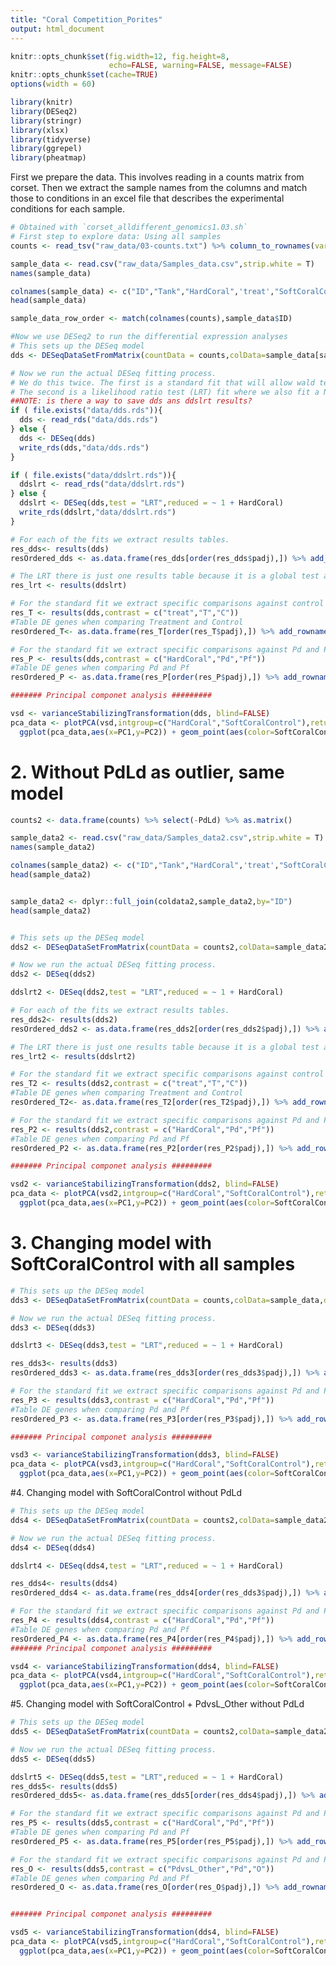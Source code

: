 ```yaml
---
title: "Coral Competition_Porites"
output: html_document
---
```


```r
knitr::opts_chunk$set(fig.width=12, fig.height=8,
                      echo=FALSE, warning=FALSE, message=FALSE)
knitr::opts_chunk$set(cache=TRUE)
options(width = 60)

library(knitr)
library(DESeq2)
library(stringr)
library(xlsx)
library(tidyverse)
library(ggrepel)
library(pheatmap)
```

First we prepare the data.  This involves reading in a counts matrix from corset.  Then we extract the sample names from the columns and match those to conditions in an excel file that describes the experimental conditions for each sample.

```r

# Obtained with `corset_alldifferent_genomics1.03.sh`
# First step to explore data: Using all samples
counts <- read_tsv("raw_data/03-counts.txt") %>% column_to_rownames(var="X1") %>% as.matrix()

sample_data <- read.csv("raw_data/Samples_data.csv",strip.white = T)
names(sample_data)

colnames(sample_data) <- c("ID","Tank","HardCoral",'treat',"SoftCoralControl","PdvsL_Other")
head(sample_data)

sample_data_row_order <- match(colnames(counts),sample_data$ID)

#Now we use DESeq2 to run the differential expression analyses
# This sets up the DESeq model
dds <- DESeqDataSetFromMatrix(countData = counts,colData=sample_data[sample_data_row_order,],design = ~  treat+ HardCoral)

# Now we run the actual DESeq fitting process. 
# We do this twice. The first is a standard fit that will allow wald tests between specific conditions. 
# The second is a likelihood ratio test (LRT) fit where we also fit a NULL model (without HardCoral) and compare it to the full model
##NOTE: is there a way to save dds ans ddslrt results?
if ( file.exists("data/dds.rds")){
  dds <- read_rds("data/dds.rds")
} else {
  dds <- DESeq(dds)
  write_rds(dds,"data/dds.rds")
}

if ( file.exists("data/ddslrt.rds")){
  ddslrt <- read_rds("data/ddslrt.rds")
} else {
  ddslrt <- DESeq(dds,test = "LRT",reduced = ~ 1 + HardCoral)
  write_rds(ddslrt,"data/ddslrt.rds")
}

# For each of the fits we extract results tables. 
res_dds<- results(dds)
resOrdered_dds <- as.data.frame(res_dds[order(res_dds$padj),]) %>% add_rownames("cluster_id") %>% filter(padj<0.1) # same as contrast Pd, Pf

# The LRT there is just one results table because it is a global test across all conditions
res_lrt <- results(ddslrt)

# For the standard fit we extract specific comparisons against control and treatment
res_T <- results(dds,contrast = c("treat","T","C"))
#Table DE genes when comparing Treatment and Control
resOrdered_T<- as.data.frame(res_T[order(res_T$padj),]) %>% add_rownames("cluster_id")%>% filter(padj<0.1)

# For the standard fit we extract specific comparisons against Pd and Pf
res_P <- results(dds,contrast = c("HardCoral","Pd","Pf"))
#Table DE genes when comparing Pd and Pf
resOrdered_P <- as.data.frame(res_P[order(res_P$padj),]) %>% add_rownames("cluster_id")%>% filter(padj<0.1)

####### Principal componet analysis #########

vsd <- varianceStabilizingTransformation(dds, blind=FALSE)
pca_data <- plotPCA(vsd,intgroup=c("HardCoral","SoftCoralControl"),returnData=TRUE)
  ggplot(pca_data,aes(x=PC1,y=PC2)) + geom_point(aes(color=SoftCoralControl,shape=HardCoral),size=4) + geom_label_repel(aes(label=group)) + xlab("xlabel") + ylab("customylabel") + theme(text = element_text(size=20))
```

# 2. Without PdLd as outlier, same model
```r
counts2 <- data.frame(counts) %>% select(-PdLd) %>% as.matrix()

sample_data2 <- read.csv("raw_data/Samples_data2.csv",strip.white = T)
names(sample_data2)

colnames(sample_data2) <- c("ID","Tank","HardCoral",'treat',"SoftCoralControl","PdvsL_Other")
head(sample_data2)


sample_data2 <- dplyr::full_join(coldata2,sample_data2,by="ID")
head(sample_data2) 


# This sets up the DESeq model
dds2 <- DESeqDataSetFromMatrix(countData = counts2,colData=sample_data2,design = ~  treat+ HardCoral)

# Now we run the actual DESeq fitting process. 
dds2 <- DESeq(dds2)

ddslrt2 <- DESeq(dds2,test = "LRT",reduced = ~ 1 + HardCoral)

# For each of the fits we extract results tables. 
res_dds2<- results(dds2)
resOrdered_dds2 <- as.data.frame(res_dds2[order(res_dds2$padj),]) %>% add_rownames("cluster_id") %>% filter(padj<0.1) # same as contrast Pd, Pf

# The LRT there is just one results table because it is a global test across all conditions
res_lrt2 <- results(ddslrt2)

# For the standard fit we extract specific comparisons against control and treatment
res_T2 <- results(dds2,contrast = c("treat","T","C"))
#Table DE genes when comparing Treatment and Control
resOrdered_T2<- as.data.frame(res_T2[order(res_T2$padj),]) %>% add_rownames("cluster_id")%>% filter(padj<0.1)

# For the standard fit we extract specific comparisons against Pd and Pf
res_P2 <- results(dds2,contrast = c("HardCoral","Pd","Pf"))
#Table DE genes when comparing Pd and Pf
resOrdered_P2 <- as.data.frame(res_P2[order(res_P2$padj),]) %>% add_rownames("cluster_id")%>% filter(padj<0.1)

####### Principal componet analysis #########

vsd2 <- varianceStabilizingTransformation(dds2, blind=FALSE)
pca_data <- plotPCA(vsd2,intgroup=c("HardCoral","SoftCoralControl"),returnData=TRUE)
  ggplot(pca_data,aes(x=PC1,y=PC2)) + geom_point(aes(color=SoftCoralControl,shape=HardCoral),size=4) + geom_label_repel(aes(label=group))  + theme(text = element_text(size=20))
```
# 3. Changing model with SoftCoralControl with all samples
```r

# This sets up the DESeq model
dds3 <- DESeqDataSetFromMatrix(countData = counts,colData=sample_data,design = ~  HardCoral+ SoftCoralControl)

# Now we run the actual DESeq fitting process. 
dds3 <- DESeq(dds3)

ddslrt3 <- DESeq(dds3,test = "LRT",reduced = ~ 1 + HardCoral)

res_dds3<- results(dds3)
resOrdered_dds3 <- as.data.frame(res_dds3[order(res_dds3$padj),]) %>% add_rownames("cluster_id") %>% filter(padj<0.1) #

# For the standard fit we extract specific comparisons against Pd and Pf
res_P3 <- results(dds3,contrast = c("HardCoral","Pd","Pf"))
#Table DE genes when comparing Pd and Pf
resOrdered_P3 <- as.data.frame(res_P3[order(res_P3$padj),]) %>% add_rownames("cluster_id")%>% filter(padj<0.1)

####### Principal componet analysis #########

vsd3 <- varianceStabilizingTransformation(dds3, blind=FALSE)
pca_data <- plotPCA(vsd3,intgroup=c("HardCoral","SoftCoralControl"),returnData=TRUE)
  ggplot(pca_data,aes(x=PC1,y=PC2)) + geom_point(aes(color=SoftCoralControl,shape=HardCoral),size=4) + geom_label_repel(aes(label=group)) + xlab("xlabel") + ylab("customylabel") + theme(text = element_text(size=20))
```

#4. Changing model with SoftCoralControl without PdLd

```r

# This sets up the DESeq model
dds4 <- DESeqDataSetFromMatrix(countData = counts2,colData=sample_data2,design = ~  HardCoral+ SoftCoralControl)

# Now we run the actual DESeq fitting process. 
dds4 <- DESeq(dds4)

ddslrt4 <- DESeq(dds4,test = "LRT",reduced = ~ 1 + HardCoral)

res_dds4<- results(dds4)
resOrdered_dds4 <- as.data.frame(res_dds4[order(res_dds3$padj),]) %>% add_rownames("cluster_id") %>% filter(padj<0.1) #

# For the standard fit we extract specific comparisons against Pd and Pf
res_P4 <- results(dds4,contrast = c("HardCoral","Pd","Pf"))
#Table DE genes when comparing Pd and Pf
resOrdered_P4 <- as.data.frame(res_P4[order(res_P4$padj),]) %>% add_rownames("cluster_id")%>% filter(padj<0.1)
####### Principal componet analysis #########

vsd4 <- varianceStabilizingTransformation(dds4, blind=FALSE)
pca_data <- plotPCA(vsd4,intgroup=c("HardCoral","SoftCoralControl"),returnData=TRUE)
  ggplot(pca_data,aes(x=PC1,y=PC2)) + geom_point(aes(color=SoftCoralControl,shape=HardCoral),size=4) + geom_label_repel(aes(label=group)) + theme(text = element_text(size=20))
```

#5. Changing model with SoftCoralControl + PdvsL_Other without PdLd

```r

# This sets up the DESeq model
dds5 <- DESeqDataSetFromMatrix(countData = counts2,colData=sample_data2,design = ~  HardCoral+ SoftCoralControl + PdvsL_Other)

# Now we run the actual DESeq fitting process. 
dds5 <- DESeq(dds5)

ddslrt5 <- DESeq(dds5,test = "LRT",reduced = ~ 1 + HardCoral)
res_dds5<- results(dds5)
resOrdered_dds5<- as.data.frame(res_dds5[order(res_dds4$padj),]) %>% add_rownames("cluster_id") %>% filter(padj<0.1) #

# For the standard fit we extract specific comparisons against Pd and Pf
res_P5 <- results(dds5,contrast = c("HardCoral","Pd","Pf"))
#Table DE genes when comparing Pd and Pf
resOrdered_P5 <- as.data.frame(res_P5[order(res_P5$padj),]) %>% add_rownames("cluster_id")%>% filter(padj<0.1)

# For the standard fit we extract specific comparisons against Pd and Pf
res_O <- results(dds5,contrast = c("PdvsL_Other","Pd","O"))
#Table DE genes when comparing Pd and Pf
resOrdered_O <- as.data.frame(res_O[order(res_O$padj),]) %>% add_rownames("cluster_id")%>% filter(padj<0.1)


####### Principal componet analysis #########

vsd5 <- varianceStabilizingTransformation(dds4, blind=FALSE)
pca_data <- plotPCA(vsd5,intgroup=c("HardCoral","SoftCoralControl"),returnData=TRUE)
  ggplot(pca_data,aes(x=PC1,y=PC2)) + geom_point(aes(color=SoftCoralControl,shape=HardCoral),size=4) + geom_label_repel(aes(label=group)) + theme(text = element_text(size=20))
```
